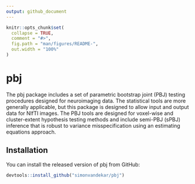 ```yaml
---
output: github_document
---
```


<!-- README.md is generated from README.Rmd. Please edit that file -->

```r
knitr::opts_chunk$set(
  collapse = TRUE,
  comment = "#>",
  fig.path = "man/figures/README-",
  out.width = "100%"
)
```
# pbj

The pbj package includes a set of parametric bootstrap joint (PBJ)
    testing procedures designed for neuroimaging data. The statistical tools
    are more generally applicable, but this package is designed to allow input
    and output data for NIfTI images. The PBJ tools are designed for voxel-wise
    and cluster-extent hypothesis testing methods and include semi-PBJ (sPBJ)
    inference that is robust to variance misspecification using an estimating
    equations approach.

## Installation

You can install the released version of pbj from GitHub:

``` r
devtools::install_github("simonvandekar/pbj")
```
